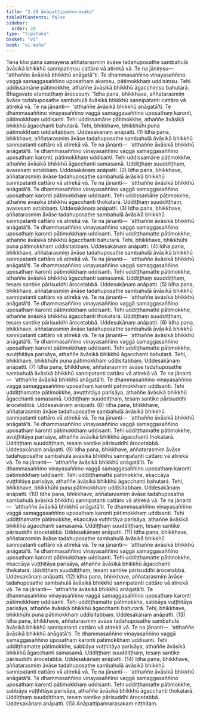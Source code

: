 ```yaml
---
title: "2.28 Anāpattipannarasaka"
tableOfContents: false
sidebar:
  order: 28
type: "tipitaka"
basket: "vi"
book: "vi-maha"
---
```



<DynamicBreadcrumb />

<Division number="172" book="vi-maha" e="ch" v="3" p="172">

<Paragraph number="726" book="vi-maha">
Tena kho pana samayena aññatarasmiṃ āvāse tadahuposathe sambahulā āvāsikā bhikkhū sannipatiṃsu cattāro vā atirekā vā. Te na jāniṃsu—  “atthaññe āvāsikā bhikkhū anāgatā”ti. Te dhammasaññino vinayasaññino vaggā samaggasaññino uposathaṃ akaṃsu, pātimokkhaṃ uddisiṃsu. Tehi uddissamāne pātimokkhe, athaññe āvāsikā bhikkhū āgacchiṃsu bahutarā. Bhagavato etamatthaṃ ārocesuṃ.
</Paragraph>

<Paragraph number="727" book="vi-maha">
“Idha pana, bhikkhave, aññatarasmiṃ āvāse tadahuposathe sambahulā āvāsikā bhikkhū sannipatanti cattāro vā atirekā vā. Te na jānanti—  ‘atthaññe āvāsikā bhikkhū anāgatā’ti. Te dhammasaññino vinayasaññino vaggā samaggasaññino uposathaṃ karonti, pātimokkhaṃ uddisanti. Tehi uddissamāne pātimokkhe, athaññe āvāsikā bhikkhū āgacchanti bahutarā. Tehi, bhikkhave, bhikkhūhi puna pātimokkhaṃ uddisitabbaṃ. Uddesakānaṃ anāpatti. (1)
</Paragraph>

<Paragraph number="728" book="vi-maha">
Idha pana, bhikkhave, aññatarasmiṃ āvāse tadahuposathe sambahulā āvāsikā bhikkhū sannipatanti cattāro vā atirekā vā. Te na jānanti—  ‘atthaññe āvāsikā bhikkhū anāgatā’ti. Te dhammasaññino vinayasaññino vaggā samaggasaññino uposathaṃ karonti, pātimokkhaṃ uddisanti. Tehi uddissamāne pātimokkhe, athaññe āvāsikā bhikkhū āgacchanti samasamā. Uddiṭṭhaṃ suuddiṭṭhaṃ, avasesaṃ sotabbaṃ. Uddesakānaṃ anāpatti. (2)
</Paragraph>

<Paragraph number="729" book="vi-maha">
Idha pana, bhikkhave, aññatarasmiṃ āvāse tadahuposathe sambahulā āvāsikā bhikkhū sannipatanti cattāro vā atirekā vā. Te na jānanti—  ‘atthaññe āvāsikā bhikkhū anāgatā’ti. Te dhammasaññino vinayasaññino vaggā samaggasaññino uposathaṃ karonti pātimokkhaṃ uddisanti. Tehi uddissamāne pātimokkhe, athaññe āvāsikā bhikkhū āgacchanti thokatarā. Uddiṭṭhaṃ suuddiṭṭhaṃ, avasesaṃ sotabbaṃ. Uddesakānaṃ anāpatti. (3)
</Paragraph>

<Paragraph number="730" book="vi-maha">
Idha pana, bhikkhave, aññatarasmiṃ āvāse tadahuposathe sambahulā āvāsikā bhikkhū sannipatanti cattāro vā atirekā vā. Te na jānanti—  ‘atthaññe āvāsikā bhikkhū anāgatā’ti. Te dhammasaññino vinayasaññino vaggā samaggasaññino uposathaṃ karonti pātimokkhaṃ uddisanti. Tehi uddiṭṭhamatte pātimokkhe, athaññe āvāsikā bhikkhū āgacchanti bahutarā. Tehi, bhikkhave, bhikkhūhi puna pātimokkhaṃ uddisitabbaṃ. Uddesakānaṃ anāpatti. (4)
</Paragraph>

<Paragraph number="731" book="vi-maha">
Idha pana, bhikkhave, aññatarasmiṃ āvāse tadahuposathe sambahulā āvāsikā bhikkhū sannipatanti cattāro vā atirekā vā. Te na jānanti—  ‘atthaññe āvāsikā bhikkhū anāgatā’ti. Te dhammasaññino vinayasaññino vaggā samaggasaññino uposathaṃ karonti pātimokkhaṃ uddisanti. Tehi uddiṭṭhamatte pātimokkhe, athaññe āvāsikā bhikkhū āgacchanti samasamā. Uddiṭṭhaṃ suuddiṭṭhaṃ, tesaṃ santike pārisuddhi ārocetabbā. Uddesakānaṃ anāpatti. (5)
</Paragraph>

<Paragraph number="732" book="vi-maha">
Idha pana, bhikkhave, aññatarasmiṃ āvāse tadahuposathe sambahulā āvāsikā bhikkhū sannipatanti cattāro vā atirekā vā. Te na jānanti—  ‘atthaññe āvāsikā bhikkhū anāgatā’ti. Te dhammasaññino vinayasaññino vaggā samaggasaññino uposathaṃ karonti pātimokkhaṃ uddisanti. Tehi uddiṭṭhamatte pātimokkhe, athaññe āvāsikā bhikkhū āgacchanti thokatarā. Uddiṭṭhaṃ suuddiṭṭhaṃ, tesaṃ santike pārisuddhi ārocetabbā. Uddesakānaṃ anāpatti. (6)
</Paragraph>

<Paragraph number="733" book="vi-maha">
Idha pana, bhikkhave, aññatarasmiṃ āvāse tadahuposathe sambahulā āvāsikā bhikkhū sannipatanti cattāro vā atirekā vā. Te na jānanti—  ‘atthaññe āvāsikā bhikkhū anāgatā’ti. Te dhammasaññino vinayasaññino vaggā samaggasaññino uposathaṃ karonti pātimokkhaṃ uddisanti. Tehi uddiṭṭhamatte pātimokkhe, avuṭṭhitāya parisāya, athaññe āvāsikā bhikkhū āgacchanti bahutarā. Tehi, bhikkhave, bhikkhūhi puna pātimokkhaṃ uddisitabbaṃ. Uddesakānaṃ anāpatti. (7)
</Paragraph>

<Paragraph number="734" book="vi-maha">
Idha pana, bhikkhave, aññatarasmiṃ āvāse tadahuposathe sambahulā āvāsikā bhikkhū sannipatanti cattāro vā atirekā vā. Te na jānanti—  ‘atthaññe āvāsikā bhikkhū anāgatā’ti. Te dhammasaññino vinayasaññino vaggā samaggasaññino uposathaṃ karonti pātimokkhaṃ uddisanti. Tehi uddiṭṭhamatte pātimokkhe, avuṭṭhitāya parisāya, athaññe āvāsikā bhikkhū āgacchanti samasamā. Uddiṭṭhaṃ suuddiṭṭhaṃ, tesaṃ santike pārisuddhi ārocetabbā. Uddesakānaṃ anāpatti. (8)
</Paragraph>

<Paragraph number="735" book="vi-maha">
Idha pana, bhikkhave, aññatarasmiṃ āvāse tadahuposathe sambahulā āvāsikā bhikkhū sannipatanti cattāro vā atirekā vā. Te na jānanti—  ‘atthaññe āvāsikā bhikkhū anāgatā’ti. Te dhammasaññino vinayasaññino vaggā samaggasaññino uposathaṃ karonti pātimokkhaṃ uddisanti. Tehi uddiṭṭhamatte pātimokkhe, avuṭṭhitāya parisāya, athaññe āvāsikā bhikkhū āgacchanti thokatarā. Uddiṭṭhaṃ suuddiṭṭhaṃ, tesaṃ santike pārisuddhi ārocetabbā. Uddesakānaṃ anāpatti. (9)
</Paragraph>

<Paragraph number="736" book="vi-maha">
Idha pana, bhikkhave, aññatarasmiṃ āvāse tadahuposathe sambahulā āvāsikā bhikkhū sannipatanti cattāro vā atirekā vā. Te na jānanti—  ‘atthaññe āvāsikā bhikkhū anāgatā’ti. Te dhammasaññino vinayasaññino vaggā samaggasaññino uposathaṃ karonti pātimokkhaṃ uddisanti. Tehi uddiṭṭhamatte pātimokkhe, ekaccāya vuṭṭhitāya parisāya, athaññe āvāsikā bhikkhū āgacchanti bahutarā. Tehi, bhikkhave, bhikkhūhi puna pātimokkhaṃ uddisitabbaṃ. Uddesakānaṃ anāpatti. (10)
</Paragraph>

<Paragraph number="737" book="vi-maha">
Idha pana, bhikkhave, aññatarasmiṃ āvāse tadahuposathe sambahulā āvāsikā bhikkhū sannipatanti cattāro vā atirekā vā. Te na jānanti—  ‘atthaññe āvāsikā bhikkhū anāgatā’ti. Te dhammasaññino vinayasaññino vaggā samaggasaññino uposathaṃ karonti pātimokkhaṃ uddisanti. Tehi uddiṭṭhamatte pātimokkhe, ekaccāya vuṭṭhitāya parisāya, athaññe āvāsikā bhikkhū āgacchanti samasamā. Uddiṭṭhaṃ suuddiṭṭhaṃ, tesaṃ santike pārisuddhi ārocetabbā. Uddesakānaṃ anāpatti. (11)
</Paragraph>

<Paragraph number="738" book="vi-maha">
Idha pana, bhikkhave, aññatarasmiṃ āvāse tadahuposathe sambahulā āvāsikā bhikkhū sannipatanti cattāro vā atirekā vā. Te na jānanti—  ‘atthaññe āvāsikā bhikkhū anāgatā’ti. Te dhammasaññino vinayasaññino vaggā samaggasaññino uposathaṃ karonti pātimokkhaṃ uddisanti. Tehi uddiṭṭhamatte pātimokkhe, ekaccāya vuṭṭhitāya parisāya, athaññe āvāsikā bhikkhū āgacchanti thokatarā. Uddiṭṭhaṃ suuddiṭṭhaṃ, tesaṃ santike pārisuddhi ārocetabbā. Uddesakānaṃ anāpatti. (12)
</Paragraph>

<Paragraph number="739" book="vi-maha">
Idha pana, bhikkhave, aññatarasmiṃ āvāse tadahuposathe sambahulā āvāsikā bhikkhū sannipatanti cattāro vā atirekā vā. Te na jānanti—  ‘atthaññe āvāsikā bhikkhū anāgatā’ti. Te dhammasaññino vinayasaññino vaggā samaggasaññino uposathaṃ karonti pātimokkhaṃ uddisanti. Tehi uddiṭṭhamatte pātimokkhe, sabbāya vuṭṭhitāya parisāya, athaññe āvāsikā bhikkhū āgacchanti bahutarā. Tehi, bhikkhave, bhikkhūhi puna pātimokkhaṃ uddisitabbaṃ. Uddesakānaṃ anāpatti. (13)
</Paragraph>

<Paragraph number="740" book="vi-maha">
Idha pana, bhikkhave, aññatarasmiṃ āvāse tadahuposathe sambahulā āvāsikā bhikkhū sannipatanti cattāro vā atirekā vā. Te na jānanti—  ‘atthaññe āvāsikā bhikkhū anāgatā’ti. Te dhammasaññino vinayasaññino vaggā samaggasaññino uposathaṃ karonti pātimokkhaṃ uddisanti. Tehi uddiṭṭhamatte pātimokkhe, sabbāya vuṭṭhitāya parisāya, athaññe āvāsikā bhikkhū āgacchanti samasamā. Uddiṭṭhaṃ suuddiṭṭhaṃ, tesaṃ santike pārisuddhi ārocetabbā. Uddesakānaṃ anāpatti. (14)
</Paragraph>

<Paragraph number="741" book="vi-maha">
Idha pana, bhikkhave, aññatarasmiṃ āvāse tadahuposathe sambahulā āvāsikā bhikkhū sannipatanti cattāro vā atirekā vā. Te na jānanti—  ‘atthaññe āvāsikā bhikkhū anāgatā’ti. Te dhammasaññino vinayasaññino vaggā samaggasaññino uposathaṃ karonti pātimokkhaṃ uddisanti. Tehi uddiṭṭhamatte pātimokkhe, sabbāya vuṭṭhitāya parisāya, athaññe āvāsikā bhikkhū āgacchanti thokatarā. Uddiṭṭhaṃ suuddiṭṭhaṃ, tesaṃ santike pārisuddhi ārocetabbā. Uddesakānaṃ anāpatti. (15)

</Paragraph>
</Division>

<Paragraph number="742" type="center" book="vi-maha">
Anāpattipannarasakaṃ niṭṭhitaṃ.
</Paragraph>